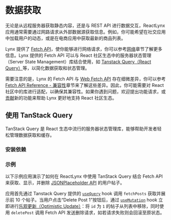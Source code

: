 
# 数据获取

无论是从远程服务器获取静态内容，还是与 REST API 进行数据交互，ReactLynx 应用通常需要通过网路请求从外部数据源获取信息。例如，你可能希望在社交应用中加载用户的动态，或是在电商应用中获取最新的商品列表。

Lynx 提供了 [Fetch API](/api/lynx-api/global/fetch)，使你能够进行网络请求，你可以参考[网络](/guide/interaction/networking)章节了解更多信息。Lynx 提供的 Fetch API 可以与 React 社区生态中的服务器状态管理（Server State Management）库结合使用，如 [Tanstack Query（React Query）](https://tanstack.com/query)等，以简化数据获取和状态管理。

需要注意的是，Lynx 的 Fetch API 与 [Web Fetch API](https://developer.mozilla.org/en-US/docs/Web/API/Fetch_API) 存在细微差异，你可以参考 [Fetch API Reference - 兼容性](/api/lynx-api/global/fetch#兼容性)章节来了解这些差异。因此，你可能需要对 React 社区中的库进行适配，以确保其兼容性。如果你遇到问题，欢迎提出功能请求，或[贡献](https://github.com/lynx-family/lynx/blob/develop/CONTRIBUTING.md)新的功能来帮助 Lynx 更好地支持 React 社区生态。

## 使用 TanStack Query

TanStack Query 是 React 生态中流行的服务器状态管理库，能够帮助开发者轻松管理数据获取和缓存。

### 安装依赖

<PackageManagerTabs command="install @tanstack/react-query" />

### 示例

以下示例应用演示了如何在 ReactLynx 中使用 TanStack Query 结合 Fetch API 来获取、显示，并删除 [JSONPlaceholder API](https://jsonplaceholder.typicode.com/) 的用户帖子。

应用首先通过 Tanstack Query 提供的 [`useQuery`](https://tanstack.com/query/v5/docs/framework/react/reference/useQuery) hook 调用 `fetchPosts` 获取并展示前 10 个帖子。当用户点击“Delete Post 1”按钮后，通过 [`useMutation`](https://tanstack.com/query/latest/docs/framework/react/reference/useMutation) hook 立即进行[乐观更新（Optimistic Update）](https://tanstack.com/query/v4/docs/framework/react/guides/optimistic-updates)：将 `id` 为 `1` 的帖子从列表中移除，同时使用 `deletePost` 调用 Fetch API 发送删除请求，如若请求失败则会回滚至原状态。


<Go
  example="networking"
  defaultFile="src/react-query/index.tsx"
  img="https://lf-lynx.tiktok-cdns.com/obj/lynx-artifacts-oss-sg/lynx-website/assets/doc/networking/react-query-example-image.webp"
  defaultEntryFile="dist/react-query.lynx.bundle"
  entry="src/react-query"
/>
